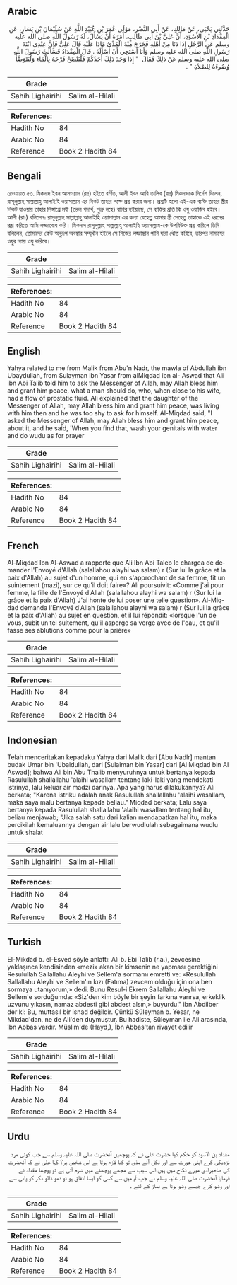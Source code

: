 ## Arabic


<div dir="rtl" lang="ar" style={{fontSize:'larger',backgroundColor:'#f8f9fa',padding:20}}>
حَدَّثَنِي يَحْيَى، عَنْ مَالِكٍ، عَنْ أَبِي النَّضْرِ، مَوْلَى عُمَرَ بْنِ عُبَيْدِ اللَّهِ عَنْ سُلَيْمَانَ بْنِ يَسَارٍ، عَنِ الْمِقْدَادِ بْنِ الأَسْوَدِ، أَنَّ عَلِيَّ بْنَ أَبِي طَالِبٍ، أَمَرَهُ أَنْ يَسْأَلَ، لَهُ رَسُولَ اللَّهِ صلى الله عليه وسلم عَنِ الرَّجُلِ إِذَا دَنَا مِنْ أَهْلِهِ فَخَرَجَ مِنْهُ الْمَذْىُ مَاذَا عَلَيْهِ قَالَ عَلِيٌّ فَإِنَّ عِنْدِي ابْنَةَ رَسُولِ اللَّهِ صلى الله عليه وسلم وَأَنَا أَسْتَحِي أَنْ أَسْأَلَهُ ‏.‏ قَالَ الْمِقْدَادُ فَسَأَلْتُ رَسُولَ اللَّهِ صلى الله عليه وسلم عَنْ ذَلِكَ فَقَالَ ‏ "‏ إِذَا وَجَدَ ذَلِكَ أَحَدُكُمْ فَلْيَنْضَحْ فَرْجَهُ بِالْمَاءِ وَلْيَتَوَضَّأْ وُضُوءَهُ لِلصَّلاَةِ ‏"‏ ‏.‏
</div>
<div style={{backgroundColor:'#f8f9fa',padding:20, marginBottom: 10}}><table> <thead> <tr> <th>Grade</th> <th></th> </tr> </thead> <tbody> <tr><td>Sahih Lighairihi</td><td>Salim al-Hilali</td></tr></tbody></table><table> <thead> <tr> <th>References:</th> <th></th> </tr> </thead> <tbody><tr><td>Hadith No</td><td>84</td></tr><tr><td>Arabic No</td><td>84</td></tr><tr><td>Reference</td><td>Book 2 Hadith 84</td></tr></tbody></table></div>

## Bengali


<div dir="ltr" lang="bn" style={{fontSize:'larger',backgroundColor:'#f8f9fa',padding:20}}>
রেওয়ায়ত ৫৩. মিকদাদ ইবন আসওয়াদ (রাঃ) হইতে বর্ণিত, আলী ইবন আবি তালিব (রাঃ) মিকদাদকে নির্দেশ দিলেন, রাসূলুল্লাহ্ সাল্লাল্লাহু আলাইহি ওয়াসাল্লাম এর নিকট তাহার পক্ষে প্রশ্ন করার জন্য। প্রশ্নটি হলো এই-এক ব্যক্তি তাহার স্ত্রীর নিকট যাওয়ায় তাহার লিঙ্গাগ্রে মযী (তরল পদার্থ, শুক্র নহে) বাহির হইয়াছে, সে ব্যক্তির প্রতি কি ওযু ওয়াজিব হইবে। আলী (রাঃ) বলিলেনঃ রাসূলুল্লাহ সাল্লাল্লাহু আলাইহি ওয়াসাল্লাম এর কন্যা যেহেতু আমার স্ত্রী সেহেতু তাহাকে এই ধরনের প্রশ্ন করিতে আমি লজ্জাবোধ করি। মিকদাদ রাসূলুল্লাহ সাল্লাল্লাহু আলাইহি ওয়াসাল্লাম-কে উপরিউক্ত প্রশ্ন করিলে তিনি বলিলেন, তোমাদের কেউ অনুরূপ অবস্থার সম্মুখীন হইলে সে নিজের লজ্জাস্থান পানি দ্বারা ধৌত করিবে, তারপর নামাযের ওযুর ন্যায় ওযু করিবে।
</div>
<div style={{backgroundColor:'#f8f9fa',padding:20, marginBottom: 10}}><table> <thead> <tr> <th>Grade</th> <th></th> </tr> </thead> <tbody> <tr><td>Sahih Lighairihi</td><td>Salim al-Hilali</td></tr></tbody></table><table> <thead> <tr> <th>References:</th> <th></th> </tr> </thead> <tbody><tr><td>Hadith No</td><td>84</td></tr><tr><td>Arabic No</td><td>84</td></tr><tr><td>Reference</td><td>Book 2 Hadith 84</td></tr></tbody></table></div>

## English


<div dir="ltr" lang="en" style={{fontSize:'larger',backgroundColor:'#f8f9fa',padding:20}}>
Yahya related to me from Malik from Abu'n Nadr, the mawla of Abdullah ibn Ubaydullah, from Sulayman ibn Yasar from alMiqdad ibn al- Aswad that Ali ibn Abi Talib told him to ask the Messenger of Allah, may Allah bless him and grant him peace, what a man should do, who, when close to his wife, had a flow of prostatic fluid. Ali explained that the daughter of the Messenger of Allah, may Allah bless him and grant him peace, was living with him then and he was too shy to ask for himself. Al-Miqdad said, "I asked the Messenger of Allah, may Allah bless him and grant him peace, about it, and he said, 'When you find that, wash your genitals with water and do wudu as for prayer
</div>
<div style={{backgroundColor:'#f8f9fa',padding:20, marginBottom: 10}}><table> <thead> <tr> <th>Grade</th> <th></th> </tr> </thead> <tbody> <tr><td>Sahih Lighairihi</td><td>Salim al-Hilali</td></tr></tbody></table><table> <thead> <tr> <th>References:</th> <th></th> </tr> </thead> <tbody><tr><td>Hadith No</td><td>84</td></tr><tr><td>Arabic No</td><td>84</td></tr><tr><td>Reference</td><td>Book 2 Hadith 84</td></tr></tbody></table></div>

## French


<div dir="ltr" lang="fr" style={{fontSize:'larger',backgroundColor:'#f8f9fa',padding:20}}>
Al-Miqdad Ibn Al-Aswad a rapporté que Ali Ibn Abi Taleb le chargea de demander l'Envoyé d'Allah (salallahou alayhi wa salam) r (Sur lui la grâce et la paix d'Allah) au sujet d'un homme, qui en s'approchant de sa femme, fit un suintement (mazi), sur ce qu'il doit faire»? Ali poursuivit: «Comme j'ai pour femme, la fille de l'Envoyé d'Allah (salallahou alayhi wa salam) r (Sur lui la grâce et la paix d'Allah) J'ai honte de lui poser une telle question». Al-Miqdad demanda l'Envoyé d'Allah (salallahou alayhi wa salam) r (Sur lui la grâce et la paix d'Allah) au sujet en question, et il lui répondit: «lorsque l'un de vous, subit un tel suitement, qu'il asperge sa verge avec de l'eau, et qu'il fasse ses ablutions comme pour la prière»
</div>
<div style={{backgroundColor:'#f8f9fa',padding:20, marginBottom: 10}}><table> <thead> <tr> <th>Grade</th> <th></th> </tr> </thead> <tbody> <tr><td>Sahih Lighairihi</td><td>Salim al-Hilali</td></tr></tbody></table><table> <thead> <tr> <th>References:</th> <th></th> </tr> </thead> <tbody><tr><td>Hadith No</td><td>84</td></tr><tr><td>Arabic No</td><td>84</td></tr><tr><td>Reference</td><td>Book 2 Hadith 84</td></tr></tbody></table></div>

## Indonesian


<div dir="ltr" lang="id" style={{fontSize:'larger',backgroundColor:'#f8f9fa',padding:20}}>
Telah menceritakan kepadaku Yahya dari Malik dari [Abu Nadlr] mantan budak Umar bin 'Ubaidullah, dari [Sulaiman bin Yasar] dari [Al Miqdad bin Al Aswad]; bahwa Ali bin Abu Thalib menyuruhnya untuk bertanya kepada Rasulullah shallallahu 'alaihi wasallam tentang laki-laki yang mendekati istrinya, lalu keluar air madzi darinya. Apa yang harus dilakukannya? Ali berkata; "Karena istriku adalah anak Rasulullah shallallahu 'alaihi wasallam, maka saya malu bertanya kepada beliau." Miqdad berkata; Lalu saya bertanya kepada Rasulullah shallallahu 'alaihi wasallam tentang hal itu, beliau menjawab; "Jika salah satu dari kalian mendapatkan hal itu, maka percikilah kemaluannya dengan air lalu berwudlulah sebagaimana wudlu untuk shalat
</div>
<div style={{backgroundColor:'#f8f9fa',padding:20, marginBottom: 10}}><table> <thead> <tr> <th>Grade</th> <th></th> </tr> </thead> <tbody> <tr><td>Sahih Lighairihi</td><td>Salim al-Hilali</td></tr></tbody></table><table> <thead> <tr> <th>References:</th> <th></th> </tr> </thead> <tbody><tr><td>Hadith No</td><td>84</td></tr><tr><td>Arabic No</td><td>84</td></tr><tr><td>Reference</td><td>Book 2 Hadith 84</td></tr></tbody></table></div>

## Turkish


<div dir="ltr" lang="tr" style={{fontSize:'larger',backgroundColor:'#f8f9fa',padding:20}}>
El-Mikdad b. el-Esved şöyle anlattı: Ali b. Ebi Talib (r.a.), zevcesine yaklaşınca kendisinden «mezi» akan bir kimsenin ne yapması gerektiğini Resulullah Sallallahu Aleyhi ve Sellem'a sormamı emretti ve: «Resulullah Sallallahu Aleyhi ve Sellem'ın kızı (Fatıma) zevcem olduğu için ona ben sormaya utanıyorum,» dedi. Bunu Resul-i Ekrem Sallallahu Aleyhi ve Sellem'e sorduğumda: «Siz'den kim böyle bir şeyin farkına varırsa, erkeklik uzvunu yıkasın, namaz abdesti gibi abdest alsın,» buyurdu." ibn Abdilber der ki: Bu, muttasıl bir isnad değildir. Çünkü Süleyman b. Yesar, ne Mikdad'dan, ne de Ali'den duymuştur. Bu hadiste, Süleyman ile Ali arasında, îbn Abbas vardır. Müslim'de (Hayd,), İbn Abbas'tan rivayet edilir
</div>
<div style={{backgroundColor:'#f8f9fa',padding:20, marginBottom: 10}}><table> <thead> <tr> <th>Grade</th> <th></th> </tr> </thead> <tbody> <tr><td>Sahih Lighairihi</td><td>Salim al-Hilali</td></tr></tbody></table><table> <thead> <tr> <th>References:</th> <th></th> </tr> </thead> <tbody><tr><td>Hadith No</td><td>84</td></tr><tr><td>Arabic No</td><td>84</td></tr><tr><td>Reference</td><td>Book 2 Hadith 84</td></tr></tbody></table></div>

## Urdu


<div dir="rtl" lang="ur" style={{fontSize:'larger',backgroundColor:'#f8f9fa',padding:20}}>
مقداد بن الاسود کو حکم کیا حضرت علی نے کہ پوچھیں آنحضرت صلی اللہ علیہ وسلم سے جب کوئی مرد نزدیکی کرے اپنی عورت سے اور نکل آئے مذی تو کیا لازم ہوتا ہے اس شخص پر؟ کہا علی نے کہ آنحضرت کی صاحبزادی میرے نکاح میں ہیں اس سبب سے مجھے پوچھنے میں شرم آتی ہے تو پوچھا مقداد نے فرمایا آنحضرت صلی اللہ علیہ وسلم نے جب تم میں سے کسی کو ایسا اتفاق ہو تو دھو ڈالو ذکر کو پانی سے اور وضو کرے جیسے وضو ہوتا ہے نماز کے لئے ۔
</div>
<div style={{backgroundColor:'#f8f9fa',padding:20, marginBottom: 10}}><table> <thead> <tr> <th>Grade</th> <th></th> </tr> </thead> <tbody> <tr><td>Sahih Lighairihi</td><td>Salim al-Hilali</td></tr></tbody></table><table> <thead> <tr> <th>References:</th> <th></th> </tr> </thead> <tbody><tr><td>Hadith No</td><td>84</td></tr><tr><td>Arabic No</td><td>84</td></tr><tr><td>Reference</td><td>Book 2 Hadith 84</td></tr></tbody></table></div>